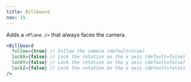 ```yaml
---
title: Billboard
nav: 15
---
```


Adds a `<Plane />` that always faces the camera.

```jsx
<Billboard
  follow={true} // Follow the camera (default=true)
  lockX={false} // Lock the rotation on the x axis (default=false)
  lockY={false} // Lock the rotation on the y axis (default=false)
  lockZ={false} // Lock the rotation on the z axis (default=false)
/>
```
